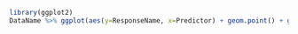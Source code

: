 
```{r DataNamePlot, fig.cap="Plot of ResponseName versus Predictor with fitted line added."}
library(ggplot2)
DataName %>% ggplot(aes(y=ResponseName, x=Predictor) + geom.point() + geom_smooth(method="lm")
```



